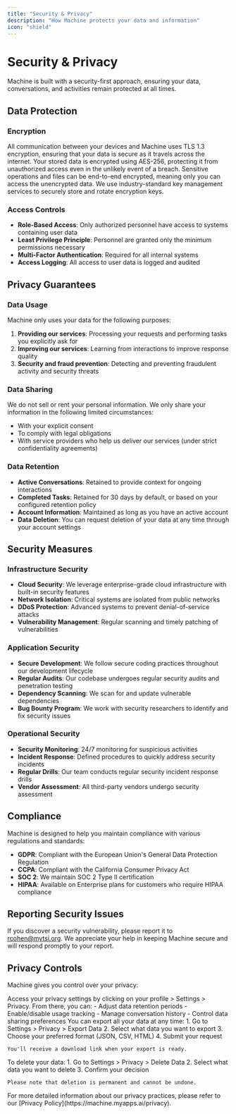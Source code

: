 ```yaml
---
title: "Security & Privacy"
description: "How Machine protects your data and information"
icon: "shield"
---
```


# Security & Privacy

Machine is built with a security-first approach, ensuring your data, conversations, and activities remain protected at all times.

## Data Protection

### Encryption

<CardGroup cols={2}>
  <Card title="Data in Transit" icon="lock">
    All communication between your devices and Machine uses TLS 1.3 encryption, ensuring that your data is secure as it travels across the internet.
  </Card>
  <Card title="Data at Rest" icon="database-lock">
    Your stored data is encrypted using AES-256, protecting it from unauthorized access even in the unlikely event of a breach.
  </Card>
  <Card title="End-to-End Encryption" icon="key">
    Sensitive operations and files can be end-to-end encrypted, meaning only you can access the unencrypted data.
  </Card>
  <Card title="Key Management" icon="key-skeleton">
    We use industry-standard key management services to securely store and rotate encryption keys.
  </Card>
</CardGroup>

### Access Controls

- **Role-Based Access**: Only authorized personnel have access to systems containing user data
- **Least Privilege Principle**: Personnel are granted only the minimum permissions necessary
- **Multi-Factor Authentication**: Required for all internal systems
- **Access Logging**: All access to user data is logged and audited

## Privacy Guarantees

### Data Usage

Machine only uses your data for the following purposes:

1. **Providing our services**: Processing your requests and performing tasks you explicitly ask for
2. **Improving our services**: Learning from interactions to improve response quality
3. **Security and fraud prevention**: Detecting and preventing fraudulent activity and security threats

### Data Sharing

We do not sell or rent your personal information. We only share your information in the following limited circumstances:

- With your explicit consent
- To comply with legal obligations
- With service providers who help us deliver our services (under strict confidentiality agreements)

### Data Retention

- **Active Conversations**: Retained to provide context for ongoing interactions
- **Completed Tasks**: Retained for 30 days by default, or based on your configured retention policy
- **Account Information**: Maintained as long as you have an active account
- **Data Deletion**: You can request deletion of your data at any time through your account settings

## Security Measures

### Infrastructure Security

- **Cloud Security**: We leverage enterprise-grade cloud infrastructure with built-in security features
- **Network Isolation**: Critical systems are isolated from public networks
- **DDoS Protection**: Advanced systems to prevent denial-of-service attacks
- **Vulnerability Management**: Regular scanning and timely patching of vulnerabilities

### Application Security

- **Secure Development**: We follow secure coding practices throughout our development lifecycle
- **Regular Audits**: Our codebase undergoes regular security audits and penetration testing
- **Dependency Scanning**: We scan for and update vulnerable dependencies
- **Bug Bounty Program**: We work with security researchers to identify and fix security issues

### Operational Security

- **Security Monitoring**: 24/7 monitoring for suspicious activities
- **Incident Response**: Defined procedures to quickly address security incidents
- **Regular Drills**: Our team conducts regular security incident response drills
- **Vendor Assessment**: All third-party vendors undergo security assessment

## Compliance

Machine is designed to help you maintain compliance with various regulations and standards:

- **GDPR**: Compliant with the European Union's General Data Protection Regulation
- **CCPA**: Compliant with the California Consumer Privacy Act
- **SOC 2**: We maintain SOC 2 Type II certification
- **HIPAA**: Available on Enterprise plans for customers who require HIPAA compliance

## Reporting Security Issues

If you discover a security vulnerability, please report it to rcohen@mytsi.org. We appreciate your help in keeping Machine secure and will respond promptly to your report.

## Privacy Controls

Machine gives you control over your privacy:

<AccordionGroup>
  <Accordion title="Privacy Settings">
    Access your privacy settings by clicking on your profile > Settings > Privacy. From there, you can:
    - Adjust data retention periods
    - Enable/disable usage tracking
    - Manage conversation history
    - Control data sharing preferences
  </Accordion>
  
  <Accordion title="Data Export">
    You can export all your data at any time:
    1. Go to Settings > Privacy > Export Data
    2. Select what data you want to export
    3. Choose your preferred format (JSON, CSV, HTML)
    4. Submit your request
    
    You'll receive a download link when your export is ready.
  </Accordion>
  
  <Accordion title="Data Deletion">
    To delete your data:
    1. Go to Settings > Privacy > Delete Data
    2. Select what data you want to delete
    3. Confirm your decision
    
    Please note that deletion is permanent and cannot be undone.
  </Accordion>
</AccordionGroup>

<Info>
For more detailed information about our privacy practices, please refer to our [Privacy Policy](https://machine.myapps.ai/privacy).
</Info>
